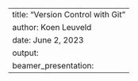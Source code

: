 ---
title: "Version Control with Git " 
author: Koen Leuveld
date: June 2, 2023
output: 
 beamer_presentation:
---